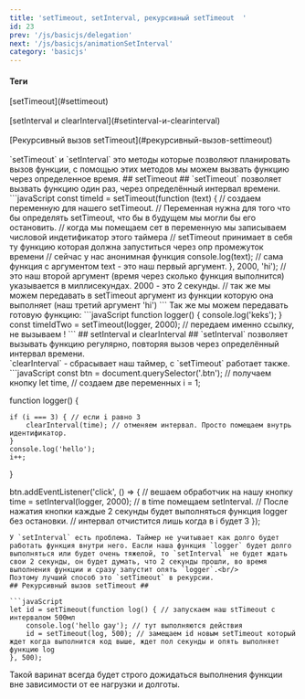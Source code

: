 ```yaml
---
title: 'setTimeout, setInterval, рекурсивный setTimeout  '
id: 23
prev: '/js/basicjs/delegation'
next: '/js/basicjs/animationSetInterval'
category: 'basicjs'
---
```


<div className = 'mdHead'>

#### Теги 
<div className = 'tag_js'>[setTimeout](#settimeout)</div>  <br/>
<div className = 'tag_js'>[setInterval и clearInterval](#setinterval-и-clearinterval)</div>  <br/>
<div className = 'tag_js'>[Рекурсивный вызов setTimeout](#рекурсивный-вызов-settimeout)</div>  <br/>

</div>
`setTimeout` и `setInterval` это методы которые позволяют планировать вызов функции, с помощью этих методов мы можем вызвать функцию через определенное время.
## setTimeout ##
`setTimeout` позволяет вызвать функцию один раз, через определённый интервал времени.
```javaScript
const timeId = setTimeout(function (text) { // создаем переменную для нашего setTimeout.
    // Переменная нужна для того что бы  определять setTimeout, что бы в будущем мы могли бы его остановить.
    // когда мы помещаем сет в переменную мы записываем числовой индетификатор этого таймера 
    // setTimeout принимает в себя ту функцию которая должна запуститься через опр промежуток времени
    // сейчас у нас анонимная функция
    console.log(text); // сама функция с аргументом text - это наш первый аргумент.
}, 2000, 'hi'); // это наш второй аргумент (время через сколько функция выполнится) указывается в миллисекундах. 2000 - это 2 секунды.
// так же мы можем передавать в setTimeout аргумент из функции которую она выполняет (наш третий аргумент 'hi')
```
Так же мы можем передавать готовую функцию:
```javaScript
function logger() {
    console.log('keks');
}
const timeIdTwo = setTimeout(logger, 2000); // передаем именно ссылку, не вызываем !
```
## setInterval и clearInterval ##
`setInterval` позволяет вызывать функцию регулярно, повторяя вызов через определённый интервал времени.<br/>
`clearInterval` - сбрасывает наш таймер, с `setTimeout` работает также. <br/>
```javaScript
const btn = document.querySelector('.btn'); // получаем кнопку
let time, // создаем две переменных
    i = 1;

function logger() {

    if (i === 3) { // если i равно 3
        clearInterval(time); // отменяем интервал. Просто помещаем внутрь идентификатор.
    }
    console.log('hello');
    i++;

}


btn.addEventListener('click', () => { // вешаем обработчик на нашу кнопку
    time = setInterval(logger, 2000); // в time помещаем  setInterval.
    // После нажатия кнопки каждые 2 секунды будет выполняться функция logger без остановки.
    // интервал отчистится лишь когда в i будет 3
});
```
У `setInterval` есть проблема. Таймер не учитывает как долго будет работать функция внутри него. Еасли наша функция `logger` будет долго выполняться или будет очень тяжелой, то `setInterval` не будет ждать свои 2 секунды, он будет думать, что 2 секунды прошли, во время выполнения функции и сразу запустит опять `logger`.<br/>
Поэтому лучший способ это `setTimeout` в рекурсии.
## Рекурсивный вызов setTimeout ##

```javaScript                           
let id = setTimeout(function log() { // запускаем наш stTimeout с интервалом 500мл
    console.log('hello gay'); // тут выполняются действия
    id = setTimeout(log, 500); // замещаем id новым setTimeout который ждет когда выполнится код выше, ждет пол секунды и опять выполняет функцию log
}, 500);
```
Такой варинат всегда будет строго дожидаться выполнения функции вне зависимости от ее нагрузки и долготы.

